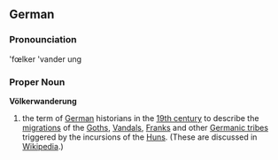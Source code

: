 ==German==
===Pronounciation===
'f&#339;lker 'vander ung
===Proper Noun===
'''Völkerwanderung'''
#the term of [[Germany | German]] historians in the [[19th century]]  to describe the [[migration]]s of the [[Goths]], [[Vandals]], [[Franks]] and other [[Germanic peoples | Germanic tribes]] triggered by the incursions of the [[Huns]]. (These are discussed in [http://en.wikipedia.org/wiki/V%F6lkerwanderung Wikipedia].)

{{stub}}
{{cleanup}}